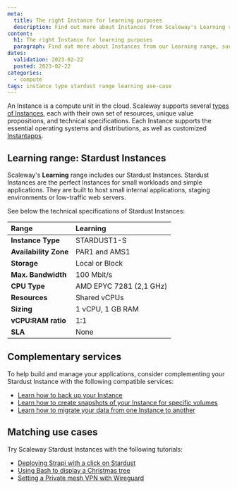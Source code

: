 ```yaml
---
meta:
  title: The right Instance for learning purposes
  description: Find out more about Instances from Scaleway's Learning range, such as the Stardust Instance.
content:
  h1: The right Instance for learning purposes
  paragraph: Find out more about Instances from our Learning range, such as the Stardust Instance.
dates:
  validation: 2023-02-22
  posted: 2023-02-22
categories: 
  - compute
tags: instance type stardust range learning use-case
---
```


An Instance is a compute unit in the cloud. Scaleway supports several [types of Instances](/compute/instances/reference-content/choosing-instance-type), each with their own set of resources, unique value propositions, and technical specifications. Each Instance supports the essential operating systems and distributions, as well as customized [Instantapps](/compute/instances/concepts/#instantapp).

## Learning range: Stardust Instances

Scaleway's **Learning** range includes our Stardust Instances. Stardust Instances are the perfect Instances for small workloads and simple applications. They are built to host small internal applications, staging environments or low-traffic web servers.

 See below the technical specifications of Stardust Instances:

| **Range**            	  | Learning                	|
|:------------------------|:--------------------------|
| **Instance Type**     	| STARDUST1-S             	|
| **Availability Zone** 	| PAR1 and AMS1           	|
| **Storage**           	| Local or Block          	|
| **Max. Bandwidth**     	| 100 Mbit/s              	|
| **CPU Type**          	| AMD EPYC 7281 (2,1 GHz) 	|
| **Resources**         	| Shared vCPUs            	|
| **Sizing**          	  | 1 vCPU, 1 GB RAM      	  |
| **vCPU:RAM ratio**    	| 1:1                     	|
| **SLA**               	| None                    	|


## Complementary services

To help build and manage your applications, consider complementing your Stardust Instance with the following compatible services:

- [Learn how to back up your Instance](/compute/instances/how-to/create-a-backup/)
- [Learn how to create snapshots of your Instance for specific volumes](/compute/instances/how-to/create-a-snapshot/)
- [Learn how to migrate your data from one Instance to another](/compute/instances/how-to/migrate-instances/)

## Matching use cases

Try Scaleway Stardust Instances with the following tutorials:

- [Deploying Strapi with a click on Stardust](/tutorials/strapi/)
- [Using Bash to display a Christmas tree](/tutorials/bash-christmas-tree/)
- [Setting a Private mesh VPN with Wireguard](/tutorials/wireguard-mesh-vpn/)
